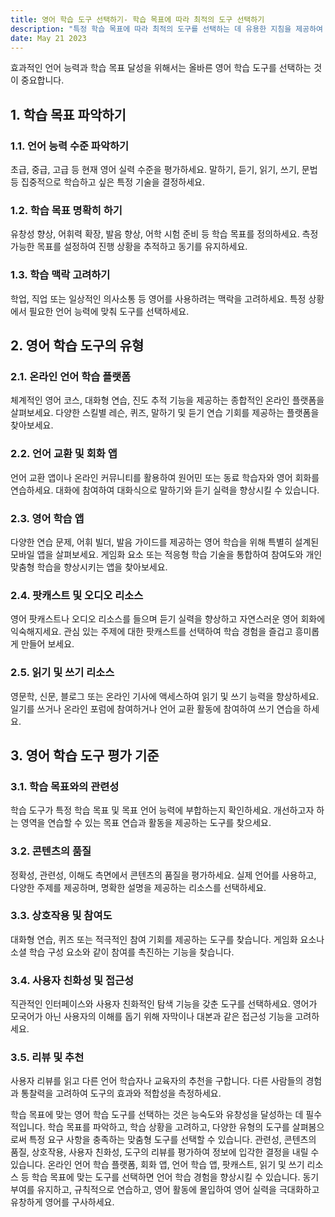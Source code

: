 ```yaml
---
title: 영어 학습 도구 선택하기- 학습 목표에 따라 최적의 도구 선택하기
description: "특정 학습 목표에 따라 최적의 도구를 선택하는 데 유용한 지침을 제공하여 성공적이고 개인화된 영어 학습 경험을 보장합니다."
date: May 21 2023
---
```



효과적인 언어 능력과 학습 목표 달성을 위해서는 올바른 영어 학습 도구를 선택하는 것이 중요합니다. 

## 1. 학습 목표 파악하기
### 1.1. 언어 능력 수준 파악하기

초급, 중급, 고급 등 현재 영어 실력 수준을 평가하세요.
말하기, 듣기, 읽기, 쓰기, 문법 등 집중적으로 학습하고 싶은 특정 기술을 결정하세요.
### 1.2. 학습 목표 명확히 하기

유창성 향상, 어휘력 확장, 발음 향상, 어학 시험 준비 등 학습 목표를 정의하세요.
측정 가능한 목표를 설정하여 진행 상황을 추적하고 동기를 유지하세요.
### 1.3. 학습 맥락 고려하기

학업, 직업 또는 일상적인 의사소통 등 영어를 사용하려는 맥락을 고려하세요.
특정 상황에서 필요한 언어 능력에 맞춰 도구를 선택하세요.
## 2. 영어 학습 도구의 유형
### 2.1. 온라인 언어 학습 플랫폼

체계적인 영어 코스, 대화형 연습, 진도 추적 기능을 제공하는 종합적인 온라인 플랫폼을 살펴보세요.
다양한 스킬별 레슨, 퀴즈, 말하기 및 듣기 연습 기회를 제공하는 플랫폼을 찾아보세요.
### 2.2. 언어 교환 및 회화 앱

언어 교환 앱이나 온라인 커뮤니티를 활용하여 원어민 또는 동료 학습자와 영어 회화를 연습하세요.
대화에 참여하여 대화식으로 말하기와 듣기 실력을 향상시킬 수 있습니다.
### 2.3. 영어 학습 앱

다양한 연습 문제, 어휘 빌더, 발음 가이드를 제공하는 영어 학습을 위해 특별히 설계된 모바일 앱을 살펴보세요.
게임화 요소 또는 적응형 학습 기술을 통합하여 참여도와 개인 맞춤형 학습을 향상시키는 앱을 찾아보세요.
### 2.4. 팟캐스트 및 오디오 리소스

영어 팟캐스트나 오디오 리소스를 들으며 듣기 실력을 향상하고 자연스러운 영어 회화에 익숙해지세요.
관심 있는 주제에 대한 팟캐스트를 선택하여 학습 경험을 즐겁고 흥미롭게 만들어 보세요.
### 2.5. 읽기 및 쓰기 리소스

영문학, 신문, 블로그 또는 온라인 기사에 액세스하여 읽기 및 쓰기 능력을 향상하세요.
일기를 쓰거나 온라인 포럼에 참여하거나 언어 교환 활동에 참여하여 쓰기 연습을 하세요.
## 3. 영어 학습 도구 평가 기준
### 3.1. 학습 목표와의 관련성

학습 도구가 특정 학습 목표 및 목표 언어 능력에 부합하는지 확인하세요.
개선하고자 하는 영역을 연습할 수 있는 목표 연습과 활동을 제공하는 도구를 찾으세요.
### 3.2. 콘텐츠의 품질

정확성, 관련성, 이해도 측면에서 콘텐츠의 품질을 평가하세요.
실제 언어를 사용하고, 다양한 주제를 제공하며, 명확한 설명을 제공하는 리소스를 선택하세요.
### 3.3. 상호작용 및 참여도

대화형 연습, 퀴즈 또는 적극적인 참여 기회를 제공하는 도구를 찾습니다.
게임화 요소나 소셜 학습 구성 요소와 같이 참여를 촉진하는 기능을 찾습니다.
### 3.4. 사용자 친화성 및 접근성

직관적인 인터페이스와 사용자 친화적인 탐색 기능을 갖춘 도구를 선택하세요.
영어가 모국어가 아닌 사용자의 이해를 돕기 위해 자막이나 대본과 같은 접근성 기능을 고려하세요.
### 3.5. 리뷰 및 추천

사용자 리뷰를 읽고 다른 언어 학습자나 교육자의 추천을 구합니다.
다른 사람들의 경험과 통찰력을 고려하여 도구의 효과와 적합성을 측정하세요.


학습 목표에 맞는 영어 학습 도구를 선택하는 것은 능숙도와 유창성을 달성하는 데 필수적입니다. 학습 목표를 파악하고, 학습 상황을 고려하고, 다양한 유형의 도구를 살펴봄으로써 특정 요구 사항을 충족하는 맞춤형 도구를 선택할 수 있습니다. 관련성, 콘텐츠의 품질, 상호작용, 사용자 친화성, 도구의 리뷰를 평가하여 정보에 입각한 결정을 내릴 수 있습니다. 온라인 언어 학습 플랫폼, 회화 앱, 언어 학습 앱, 팟캐스트, 읽기 및 쓰기 리소스 등 학습 목표에 맞는 도구를 선택하면 언어 학습 경험을 향상시킬 수 있습니다. 동기 부여를 유지하고, 규칙적으로 연습하고, 영어 활동에 몰입하여 영어 실력을 극대화하고 유창하게 영어를 구사하세요.